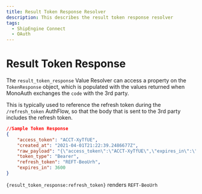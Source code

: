```yaml
---
title: Result Token Response Resolver
description: This describes the result token response resolver
tags:
  - ShipEngine Connect
  - OAuth
---
```


# Result Token Response

The `result_token_response` Value Resolver can access a property on the
`TokenResponse` object, which is populated with the values returned when MonoAuth
exchanges the `code` with the 3rd party.

This is typically used to reference the refresh token during the `/refresh_token`
AuthFlow, so that the body that is sent to the 3rd party includes the refresh
token.

```json
//Sample Token Response
{
    "access_token": "ACCT-XyTfUE",
    "created_at": "2021-04-01T21:22:39.2486677Z",
    "raw_payload": "{\"access_token\":\"ACCT-XyTfUE\",\"expires_in\":\"3600\",\"refresh_token\":\"REFT-BeoUrh\",\"id_token\":\"IDT-gNILFf\",\"state\":\"some-state\",\"date_of_creation\":1617312159,\"token_type\":\"Bearer\"}",
    "token_type": "Bearer",
    "refresh_token": "REFT-BeoUrh",
    "expires_in": 3600
}
```

`{result_token_response:refresh_token}` renders `REFT-BeoUrh`

<Pager
  prev="../index.mdx" prevTitle="Mono Auth Overview"
/>

